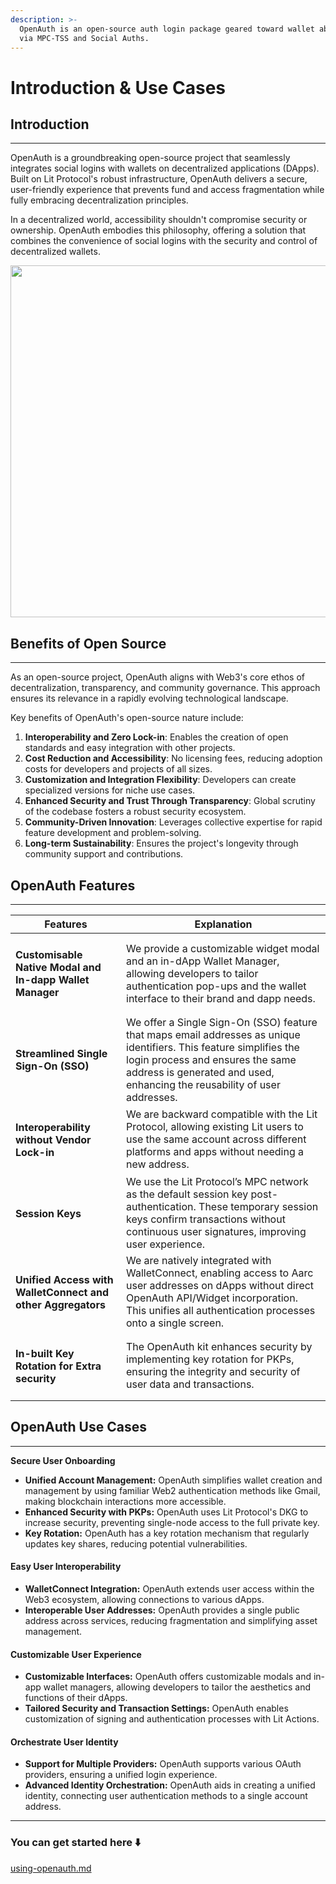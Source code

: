 ```yaml
---
description: >-
  OpenAuth is an open-source auth login package geared toward wallet abstraction
  via MPC-TSS and Social Auths.
---
```


# Introduction & Use Cases

## Introduction

***

OpenAuth is a groundbreaking open-source project that seamlessly integrates social logins with wallets on decentralized applications (DApps). Built on Lit Protocol's robust infrastructure, OpenAuth delivers a secure, user-friendly experience that prevents fund and access fragmentation while fully embracing decentralization principles.

In a decentralized world, accessibility shouldn't compromise security or ownership. OpenAuth embodies this philosophy, offering a solution that combines the convenience of social logins with the security and control of decentralized wallets.

<img src="../.gitbook/assets/auth-D2rmFrzR.png" alt="" width="563" />

## Benefits of Open Source

***

As an open-source project, OpenAuth aligns with Web3's core ethos of decentralization, transparency, and community governance. This approach ensures its relevance in a rapidly evolving technological landscape.

Key benefits of OpenAuth's open-source nature include:

1. **Interoperability and Zero Lock-in**: Enables the creation of open standards and easy integration with other projects.
2. **Cost Reduction and Accessibility**: No licensing fees, reducing adoption costs for developers and projects of all sizes.
3. **Customization and Integration Flexibility**: Developers can create specialized versions for niche use cases.
4. **Enhanced Security and Trust Through Transparency**: Global scrutiny of the codebase fosters a robust security ecosystem.
5. **Community-Driven Innovation**: Leverages collective expertise for rapid feature development and problem-solving.
6. **Long-term Sustainability**: Ensures the project's longevity through community support and contributions.

## OpenAuth Features

***

| Features                                                                          | Explanation                                                                                                                                                                                                                         |
| --------------------------------------------------------------------------------- | ----------------------------------------------------------------------------------------------------------------------------------------------------------------------------------------------------------------------------------- |
| <h4><strong>Customisable Native Modal and In-dapp Wallet Manager</strong></h4>    | We provide a customizable widget modal and an in-dApp Wallet Manager, allowing developers to tailor authentication pop-ups and the wallet interface to their brand and dapp needs.                                                  |
| <h4><strong>Streamlined Single Sign-On (SSO)</strong></h4>                        | We offer a Single Sign-On (SSO) feature that maps email addresses as unique identifiers. This feature simplifies the login process and ensures the same address is generated and used, enhancing the reusability of user addresses. |
| <h4><strong>Interoperability without Vendor Lock-in</strong></h4>                 | We are backward compatible with the Lit Protocol, allowing existing Lit users to use the same account across different platforms and apps without needing a new address.                                                            |
| <h4><strong>Session Keys</strong></h4>                                            | We use the Lit Protocol’s MPC network as the default session key post-authentication. These temporary session keys confirm transactions without continuous user signatures, improving user experience.                              |
| <h4><strong>Unified Access with WalletConnect and other Aggregators</strong></h4> | We are natively integrated with WalletConnect, enabling access to Aarc user addresses on dApps without direct OpenAuth API/Widget incorporation. This unifies all authentication processes onto a single screen.                    |
| <h4><strong>In-built Key Rotation for Extra security</strong></h4>                | The OpenAuth kit enhances security by implementing key rotation for PKPs, ensuring the integrity and security of user data and transactions.                                                                                        |

## OpenAuth Use Cases

***

**Secure User Onboarding**

* **Unified Account Management:** OpenAuth simplifies wallet creation and management by using familiar Web2 authentication methods like Gmail, making blockchain interactions more accessible.
* **Enhanced Security with PKPs:** OpenAuth uses Lit Protocol's DKG to increase security, preventing single-node access to the full private key.
* **Key Rotation:** OpenAuth has a key rotation mechanism that regularly updates key shares, reducing potential vulnerabilities.

#### **Easy User Interoperability**

* **WalletConnect Integration:** OpenAuth extends user access within the Web3 ecosystem, allowing connections to various dApps.
* **Interoperable User Addresses:** OpenAuth provides a single public address across services, reducing fragmentation and simplifying asset management.

#### **Customizable User Experience**

* **Customizable Interfaces:** OpenAuth offers customizable modals and in-app wallet managers, allowing developers to tailor the aesthetics and functions of their dApps.
* **Tailored Security and Transaction Settings:** OpenAuth enables customization of signing and authentication processes with Lit Actions.

#### **Orchestrate User Identity**

* **Support for Multiple Providers:** OpenAuth supports various OAuth providers, ensuring a unified login experience.
* **Advanced Identity Orchestration:** OpenAuth aids in creating a unified identity, connecting user authentication methods to a single account address.

***

### **You can get started here** ⬇️

[using-openauth.md](using-openauth.md)
